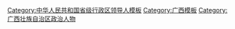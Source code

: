 {{Navbox
|name = 广西壮族自治区领导人
|title = [[广西壮族自治区]]现任省部级官员
|state = {{{state<includeonly>|collapsed</includeonly>}}}
|bodyclass = hlist
|groupstyle = text-align: center;

|group1 = [[File:Danghui.svg|20px]] [[中国共产党]]
|list1 =
{{Navbox |child |groupstyle = text-align: center; 
|group1 = [[中国共产党广西壮族自治区委员会|广西壮族自治区党委]]<br /><small>第十二届</small>
|list1 =
{{Navbox |child |groupstyle = text-align: center; |groupwidth = 5.5em
|group1 = 书记★
|list1 = [[刘宁 (1962年)|刘宁]] <small>(中央候补委员)</small>
|group2 = 2 副书记☆
|list2 = 
# [[蓝天立]] <small>(中央候补委员)</small>
# [[刘小明]] <small>(专职副书记)</small>
|group3 = 10 常委☆
|list3 =
# [[何文浩]] <small>(自治区党委政法委书记)</small> 
# [[房靈敏]] <small>(中央纪委委员)</small> 
# [[何仁学]] <small>(广西军区司令员)</small>
# [[王维平 (1965年)|王维平]] <small>(自治区党委组织部长)</small>
# [[蔡丽新]]
# [[王心富]] <small>(自治区党委统战部长)</small>
# [[农生文]] <small>(南宁市委书记)</small>
# [[许永锞]]
# [[孙大光 (1971年)|孙大光]] <small>(自治区党委宣传部长)</small>
# [[周异决]] <small>(自治区党委秘书长)</small>
}}

|group2 = [[中国共产党广西壮族自治区纪律检查委员会|广西壮族自治区纪委]]<br /><small>第十二届</small>
|list2 =
{{Navbox |child |groupstyle = text-align: center; |groupwidth = 5.5em
|group1 = 书记☆
|list1 = [[房靈敏]] <small>(中央纪委委员)</small>
}}
}}

|group2 = {{中华人民共和国国徽|20}} [[广西壮族自治区人民政府|广西壮族自治区政府]]
|list2 = 
{{Navbox |child |groupwidth = 5.5em
|group1 = [[广西行政长官列表|主席]]★
|list1 = [[蓝天立]] <small>(中央候补委员)</small>
|group2 = 7 副主席☆
|list2 =
# [[蔡丽新]] <small>(常务副主席)</small>
# [[许永锞]]
# [[秦如培]] <small>(自治区政府国资委党委书记)</small> 
# [[方春明]]
# [[黄俊华 (1963年)|黄俊华]]
# [[许显辉]]
# [[周成方]] <small>(自治区公安厅长)</small>
}}

|group3 = {{中华人民共和国国徽|20}} [[广西壮族自治区人民代表大会常务委员会|广西壮族自治区人大<br />常委会]]<br /><small>第十三届</small>
|list3 =
{{Navbox |child |groupwidth = 5.5em
|group1 = 主任★
|list1 = [[刘宁 (1962年)|刘宁]] <small>(中央候补委员)</small>
|group2 = {{nowrap begin}}9 副主任☆{{nowrap end}}
|list2 =	
# [[范晓莉]]
# [[王小东]]
# [[黄伟京]]
# [[王跃飞 (政治人物)|王跃飞]]
# [[张晓钦]]
# [[赵乐秦]]
# [[卢献匾]]
# [[杨静华]] <small>(民进籍)</small>
# [[刘有明]]
}}

|group4 = [[File:Charter of the Chinese People's Political Consultative Conference (CPPCC) logo.svg|20px]] [[中国人民政治协商会议广西壮族自治区委员会|广西壮族自治区政协]]<br /><small>第十二届</small>
|list4 =
{{Navbox |child |groupwidth = 5.5em
|group1 = 主席★
|list1 = [[孙大伟 (1963年)|孙大伟]] <small>(中央候补委员)</small>
|group2 = 15 副主席☆
|list2 =
# [[黄日波]] <small>(无党派)</small>
# [[李彬 (1962年)|李彬]] <small>(九三学社籍)</small>
# [[陈刚 (1959年)|陈刚]]
# [[徐绍川]]
# [[磨长英]] <small>(全国政协常委，无党派)</small>
# [[黄世勇]]
# [[严朝君]]
# [[费志荣]]
# [[彭晓春]]
# [[钱学明]] <small>(民建籍)</small>
# [[刘慕仁]] <small>(全国政协常委，民盟籍)</small>
# [[周成方]]
# [[王乃学]]
# [[黄洲]]
# [[何辛幸]] 
}}

|group5 = {{中华人民共和国国徽|20}} [[广西壮族自治区监察委员会|广西壮族自治区监察委]]
|list5 =
{{Navbox |child |groupwidth = 5.5em
|group1 = 主任☆
|list1 = [[房靈敏]] <small>(中央纪委委员)</small>
}}

|group6 = [[File:Supreme People's Court of P.R.China's badge.svg|20px]] [[广西壮族自治区高级人民法院|广西壮族自治区高院]]
|list6 =
{{Navbox |child |groupwidth = 5.5em
|group1 = 院长☆
|list1 = [[黄海龙]]
}}

|group7 = [[File:Supreme People's Procuratorate of P.R.China's badge .svg|20px]] [[广西壮族自治区人民检察院|广西壮族自治区检察院]]
|list7 =
{{Navbox |child |groupwidth = 5.5em
|group1 = 检察长☆
|list1 = [[茅仲华]]
}}

|belowstyle = text-align: left;
|below = “★/☆”表示[[省部级正职]]/[[省部级副职|副职]][[中华人民共和国公务员|公务员]]（特殊界别人士或除外），参见[[中华人民共和国公务员#行政级别|中国公务员级别]]。
{{中华人民共和国省级行政区现任领导人模板索引}}
}}<noinclude>
{{collapsible option}}
[[Category:中华人民共和国省级行政区领导人模板]]
[[Category:广西模板]]
[[Category:广西壮族自治区政治人物]]
</noinclude>
